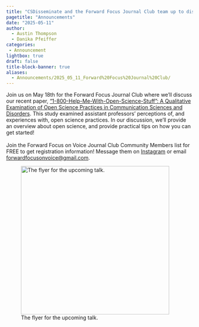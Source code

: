 ```yaml
---
title: "CSDisseminate and the Forward Focus Journal Club team up to discuss our recent study: “1-800-Help-Me-With-Open-Science-Stuff”"
pagetitle: "Announcements"
date: "2025-05-11"
author:
  - Austin Thompson
  - Danika Pfeiffer
categories:
 - Announcement
lightbox: true
draft: false
title-block-banner: true
aliases: 
  - Announcements/2025_05_11_Forward%20Focus%20Journal%20Club/
---
```


Join us on May 18th for the Forward Focus Journal Club where we’ll discuss our recent paper, [“1-800-Help-Me-With-Open-Science-Stuff”: A Qualitative Examination of Open Science Practices in Communication Sciences and Disorders](https://www.csdisseminate.com/Research/Publications/Pfeiffer-et-al-2025/). This study examined assistant professors' perceptions of, and experiences with, open science practices. In our discussion, we'll provide an overview about open science, and provide practical tips on how you can get started!\
\
Join the Forward Focus on Voice Journal Club Community Members list for FREE to get registration information! Message them on [Instagram](https://www.instagram.com/forwardfocusonvoice/) or email [forwardfocusonvoice\@gmail.com](mailto:forwardfocusonvoice@gmail.com).\

![The flyer for the upcoming talk.](Forward-Focus-Flyer.png){fig-alt="Flyer for the Forward Focus Journal Club promoting a discussion titled “1-800-Help-Me-With-Open-Science-Stuff”: A Qualitative Examination of Open Science Practices in Communication Sciences and Disorders. Speakers are Dr. Danika Pfeiffer and Dr. Austin Thompson. The event is scheduled for Sunday, May 18, 2025, at 10 AM PT / 12 PM CT / 1 PM ET. Contact email for interest: forwardfocusonvoice@gmail.com. The flyer includes circular photos of the two speakers and features a purple and cream wave design background." fig-align="left" width="400"}
